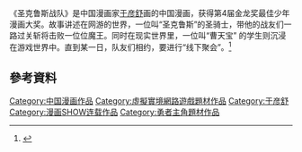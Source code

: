 {{expand|time=2015-04-24T13:42:44+00:00}}
{{refimprove|time=2015-04-24T13:42:44+00:00}}
《圣克鲁斯战队》是中国漫画家[[于彦舒|于彦舒]]画的中国漫画，获得第4届金龙奖最佳少年漫画大奖。故事讲述在网游的世界，一位叫“圣克鲁斯”的圣骑士，带他的战友们一路过关斩将击败一位位魔王。同时在现实世界里，一位叫“曹天宝” 的学生则沉浸在游戏世界中。直到某一日，队友们相约，要进行“线下聚会”。<ref>{{Cite news|url=http://comic.qq.com/a/20121018/000024.htm|title=网游生活异闻录《圣克鲁斯战队》|language=zh-cn|publisher=腾讯|author=|date=2012年10月18日|accessdate=2015-04-24|archive-date=2018-10-04|archive-url=https://web.archive.org/web/20181004030158/http://comic.qq.com/a/20121018/000024.htm|dead-url=no}}</ref>


==參考資料==
{{Reflist}}

[[Category:中国漫画作品|Category:中国漫画作品]]
[[Category:虛擬實境網路遊戲題材作品|Category:虛擬實境網路遊戲題材作品]]
[[Category:于彦舒|Category:于彦舒]]
[[Category:漫画SHOW连载作品|Category:漫画SHOW连载作品]]
[[Category:勇者主角題材作品|Category:勇者主角題材作品]]